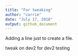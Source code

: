 ```yaml
---
title: "For tweaking"
author: "carrie"
date: "July 17, 2018"
output: github_document
---
```

Adding a line just to create a file.




tweak on dev2 for dev2 testing
